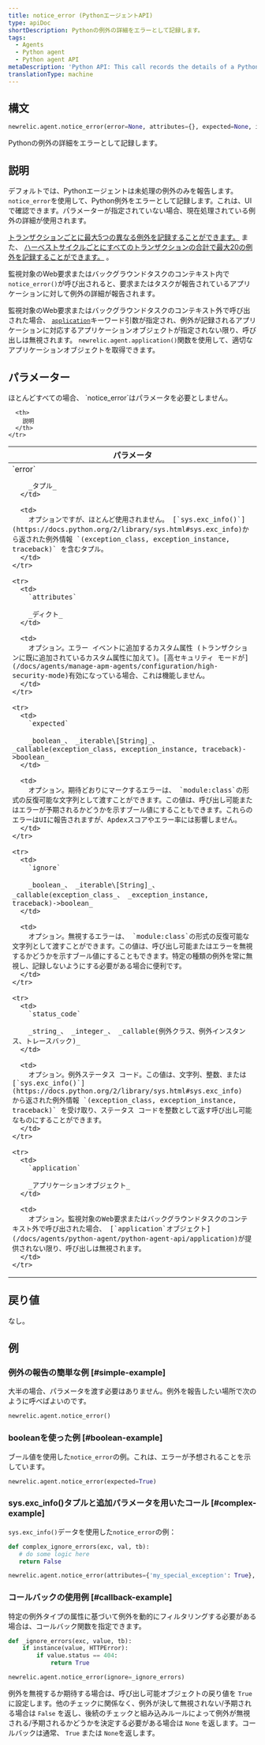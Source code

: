 ```yaml
---
title: notice_error (PythonエージェントAPI)
type: apiDoc
shortDescription: Pythonの例外の詳細をエラーとして記録します。
tags:
  - Agents
  - Python agent
  - Python agent API
metaDescription: 'Python API: This call records the details of a Python exception as an error.'
translationType: machine
---
```


## 構文

```py
newrelic.agent.notice_error(error=None, attributes={}, expected=None, ignore=None, status_code=None, application=None)
```

Pythonの例外の詳細をエラーとして記録します。

## 説明

デフォルトでは、Pythonエージェントは未処理の例外のみを報告します。 `notice_error`を使用して、Python例外をエラーとして記録します。これは、UIで確認できます。パラメーターが指定されていない場合、現在処理されている例外の詳細が使用されます。

[トランザクションごとに最大5つの異なる例外を記録することができます。](/docs/accounts-partnerships/education/getting-started-new-relic/glossary#transaction) また、 [ハーベストサイクルごとにすべてのトランザクションの合計で最大20の例外を記録することができます。](/docs/apm/new-relic-apm/getting-started/glossary#harvest-cycle) 。

監視対象のWeb要求またはバックグラウンドタスクのコンテキスト内で`notice_error()`が呼び出されると、要求またはタスクが報告されているアプリケーションに対して例外の詳細が報告されます。

監視対象のWeb要求またはバックグラウンドタスクのコンテキスト外で呼び出された場合、 [`application`](/docs/agents/python-agent/python-agent-api/application)キーワード引数が指定され、例外が記録されるアプリケーションに対応するアプリケーションオブジェクトが指定されない限り、呼び出しは無視されます。 `newrelic.agent.application()`関数を使用して、適切なアプリケーションオブジェクトを取得できます。

## パラメーター

<Callout variant="tip">
  ほとんどすべての場合、 `notice_error`はパラメータを必要としません。
</Callout>

<table>
  <thead>
    <tr>
      <th width="25%">
        パラメータ
      </th>

      <th>
        説明
      </th>
    </tr>
  </thead>

  <tbody>
    <tr>
      <td>
        `error`

        _タプル_
      </td>

      <td>
        オプションですが、ほとんど使用されません。 [`sys.exc_info()`](https://docs.python.org/2/library/sys.html#sys.exc_info)から返された例外情報 `(exception_class, exception_instance, traceback)` を含むタプル。
      </td>
    </tr>

    <tr>
      <td>
        `attributes`

        _ディクト_
      </td>

      <td>
        オプション。エラー イベントに追加するカスタム属性 (トランザクションに既に追加されているカスタム属性に加えて)。[高セキュリティ モードが](/docs/agents/manage-apm-agents/configuration/high-security-mode)有効になっている場合、これは機能しません。
      </td>
    </tr>

    <tr>
      <td>
        `expected`

        _boolean_、 _iterable\[String]_、 _callable(exception_class, exception_instance, traceback)->boolean_
      </td>

      <td>
        オプション。期待どおりにマークするエラーは、 `module:class`の形式の反復可能な文字列として渡すことができます。この値は、呼び出し可能またはエラーが予期されるかどうかを示すブール値にすることもできます。これらのエラーはUIに報告されますが、Apdexスコアやエラー率には影響しません。
      </td>
    </tr>

    <tr>
      <td>
        `ignore`

        _boolean_、 _iterable\[String]_、 _callable(exception_class_、 _exception_instance, traceback)->boolean_
      </td>

      <td>
        オプション。無視するエラーは、 `module:class`の形式の反復可能な文字列として渡すことができます。この値は、呼び出し可能またはエラーを無視するかどうかを示すブール値にすることもできます。特定の種類の例外を常に無視し、記録しないようにする必要がある場合に便利です。
      </td>
    </tr>

    <tr>
      <td>
        `status_code`

        _string_、 _integer_、 _callable(例外クラス、例外インスタンス、トレースバック)_
      </td>

      <td>
        オプション。例外ステータス コード。この値は、文字列、整数、または [`sys.exc_info()`](https://docs.python.org/2/library/sys.html#sys.exc_info) から返された例外情報 `(exception_class, exception_instance, traceback)` を受け取り、ステータス コードを整数として返す呼び出し可能なものにすることができます。
      </td>
    </tr>

    <tr>
      <td>
        `application`

        _アプリケーションオブジェクト_
      </td>

      <td>
        オプション。監視対象のWeb要求またはバックグラウンドタスクのコンテキスト外で呼び出された場合、 [`application`オブジェクト](/docs/agents/python-agent/python-agent-api/application)が提供されない限り、呼び出しは無視されます。
      </td>
    </tr>
  </tbody>
</table>

## 戻り値

なし。

## 例

### 例外の報告の簡単な例 [#simple-example]

大半の場合、パラメータを渡す必要はありません。例外を報告したい場所で次のように呼べばよいのです。

```py
newrelic.agent.notice_error()
```

### booleanを使った例 [#boolean-example]

ブール値を使用した`notice_error`の例。これは、エラーが予想されることを示しています。

```py
newrelic.agent.notice_error(expected=True)
```

### sys.exc_info()タプルと追加パラメータを用いたコール [#complex-example]

`sys.exc_info()`データを使用した`notice_error`の例：

```py
def complex_ignore_errors(exc, val, tb):
   # do some logic here
   return False

newrelic.agent.notice_error(attributes={'my_special_exception': True}, ignore=complex_ignore_errors)
```

### コールバックの使用例 [#callback-example]

特定の例外タイプの属性に基づいて例外を動的にフィルタリングする必要がある場合は、コールバック関数を指定できます。

```py
def _ignore_errors(exc, value, tb):
    if instance(value, HTTPError):
        if value.status == 404:
            return True

newrelic.agent.notice_error(ignore=_ignore_errors)
```

例外を無視するか期待する場合は、呼び出し可能オブジェクトの戻り値を `True`に設定します。他のチェックに関係なく、例外が決して無視されない/予期される場合は `False` を返し、後続のチェックと組み込みルールによって例外が無視される/予期されるかどうかを決定する必要がある場合は `None` を返します。コールバックは通常、 `True` または `None`を返します。